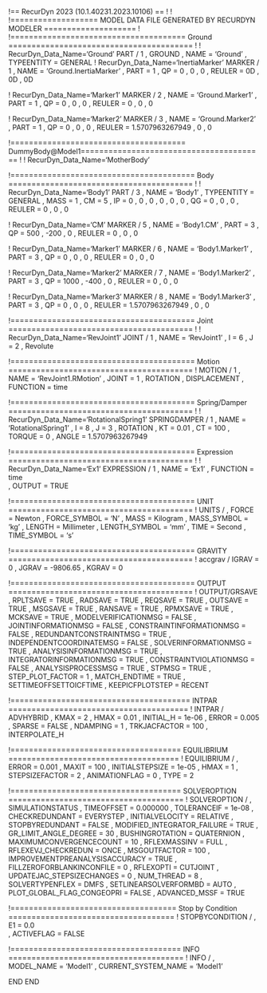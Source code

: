 ﻿!== RecurDyn 2023 (10.1.40231.2023.10106) ==
!
!
!=================== MODEL DATA FILE GENERATED BY RECURDYN MODELER ====================
!
!====================================== Ground ========================================
!
!                         RecurDyn_Data_Name='Ground'
PART / 1 , GROUND
, NAME = 'Ground'
, TYPEENTITY = GENERAL
!                         RecurDyn_Data_Name='InertiaMarker'
MARKER / 1
, NAME = 'Ground.InertiaMarker'
, PART = 1
, QP = 0 , 0 , 0
, REULER = 0D , 0D , 0D
 
 
!                         RecurDyn_Data_Name='Marker1'
MARKER / 2
, NAME = 'Ground.Marker1'
, PART = 1
, QP = 0 , 0 , 0
, REULER = 0 , 0 , 0
 
 
!                         RecurDyn_Data_Name='Marker2'
MARKER / 3
, NAME = 'Ground.Marker2'
, PART = 1
, QP = 0 , 0 , 0
, REULER = 1.5707963267949 , 0 , 0
 
 
!====================================== DummyBody@Model1========================================
!
!                         RecurDyn_Data_Name='MotherBody'


!======================================== Body ========================================
!
!                         RecurDyn_Data_Name='Body1'
PART / 3
, NAME = 'Body1'
, TYPEENTITY = GENERAL
, MASS = 1
, CM = 5
, IP = 0 , 0 , 0
, 0 , 0 , 0
, QG = 0 , 0 , 0
, REULER = 0 , 0 , 0
 
 
!                         RecurDyn_Data_Name='CM'
MARKER / 5
, NAME = 'Body1.CM'
, PART = 3
, QP = 500 , -200 , 0
, REULER = 0 , 0 , 0
 
 
!                         RecurDyn_Data_Name='Marker1'
MARKER / 6
, NAME = 'Body1.Marker1'
, PART = 3
, QP = 0 , 0 , 0
, REULER = 0 , 0 , 0
 
 
!                         RecurDyn_Data_Name='Marker2'
MARKER / 7
, NAME = 'Body1.Marker2'
, PART = 3
, QP = 1000 , -400 , 0
, REULER = 0 , 0 , 0
 
 
!                         RecurDyn_Data_Name='Marker3'
MARKER / 8
, NAME = 'Body1.Marker3'
, PART = 3
, QP = 0 , 0 , 0
, REULER = 1.5707963267949 , 0 , 0
 
 
!======================================== Joint ========================================
!
!                         RecurDyn_Data_Name='RevJoint1'
JOINT / 1
, NAME = 'RevJoint1'
, I = 6
, J = 2
, Revolute
 
 
!======================================== Motion ========================================
!
MOTION / 1
, NAME = 'RevJoint1.RMotion'
, JOINT = 1
, ROTATION 
, DISPLACEMENT 
, FUNCTION = time\
 
 
!======================================== Spring/Damper ========================================
!
!                         RecurDyn_Data_Name='RotationalSpring1'
SPRINGDAMPER / 1
, NAME = 'RotationalSpring1'
, I = 8
, J = 3
, ROTATION 
, KT = 0.01
, CT = 100
, TORQUE = 0
, ANGLE = 1.5707963267949
 
 
!======================================== Expression ========================================
!
!                         RecurDyn_Data_Name='Ex1'
EXPRESSION / 1
, NAME = 'Ex1'
, FUNCTION = time\
, OUTPUT = TRUE
 
 
!======================================== UNIT ========================================
!
UNITS / 
, FORCE = Newton
, FORCE_SYMBOL = 'N'
, MASS = Kilogram
, MASS_SYMBOL = 'kg'
, LENGTH = Millimeter
, LENGTH_SYMBOL = 'mm'
, TIME = Second
, TIME_SYMBOL = 's'


!======================================== GRAVITY ========================================
!
accgrav /  IGRAV = 0
, JGRAV = -9806.65
, KGRAV = 0


!======================================== OUTPUT ========================================
!
OUTPUT/GRSAVE
, RPLTSAVE = TRUE
, RADSAVE = TRUE
, REQSAVE = TRUE
, OUTSAVE = TRUE
, MSGSAVE = TRUE
, RANSAVE = TRUE
, RPMXSAVE = TRUE
, MCKSAVE = TRUE
, MODELVERIFICATIONMSG = FALSE
, JOINTINFORMATIONMSG = FALSE
, CONSTRAINTINFORMATIONMSG = FALSE
, REDUNDANTCONSTRAINTMSG = TRUE
, INDEPENDENTCOORDINATEMSG = FALSE
, SOLVERINFORMATIONMSG = TRUE
, ANALYSISINFORMATIONMSG = TRUE
, INTEGRATORINFORMATIONMSG = TRUE
, CONSTRAINTVIOLATIONMSG = FALSE
, ANALYSISPROCESSMSG = TRUE
, STPMSG = TRUE
, STEP_PLOT_FACTOR = 1
, MATCH_ENDTIME = TRUE
, SETTIMEOFFSETTOICFTIME
, KEEPICFPLOTSTEP = RECENT


!======================================= INTPAR =======================================
!
INTPAR / ADVHYBRID
, KMAX = 2
, HMAX = 0.01
, INITIAL_H = 1e-06
, ERROR = 0.005
, SPARSE = FALSE
, NDAMPING = 1
, TRKJACFACTOR = 100
, INTERPOLATE_H


!===================================== EQUILIBRIUM =====================================
!
EQUILIBRIUM /
, ERROR = 0.001
, MAXIT = 100
, INITIALSTEPSIZE = 1e-05
, HMAX = 1
, STEPSIZEFACTOR = 2
, ANIMATIONFLAG = 0
, TYPE = 2


!===================================== SOLVEROPTION ======================================
!
SOLVEROPTION /
, SIMULATIONSTATUS
, TIMEOFFSET = 0.000000
, TOLERANCEIF = 1e-08
, CHECKREDUNDANT = EVERYSTEP
, INITIALVELOCITY = RELATIVE
, STOPBYREDUNDANT = FALSE
, MODIFIED_INTEGRATOR_FAILURE = TRUE
, GR_LIMIT_ANGLE_DEGREE = 30
, BUSHINGROTATION = QUATERNION
, MAXIMUMCONVERGENCECOUNT = 10
, RFLEXMASSINV = FULL
, RFLEXEVJ_CHECKREDUN = ONCE
, MSGOUTFACTOR = 100
, IMPROVEMENTPREANALYSISACCURACY = TRUE
, FILLZEROFORBLANKINCONFILE  = 0
, RFLEXOPTI = CUTJOINT
, UPDATEJAC_STEPSIZECHANGES = 0
, NUM_THREAD = 8
, SOLVERTYPENFLEX = DMFS
, SETLINEARSOLVERFORMBD = AUTO
, PLOT_GLOBAL_FLAG_CONGEOPRI = FALSE
, ADVANCED_MSSF = TRUE


!==================================== Stop by Condition ====================================
!
STOPBYCONDITION /
, E1 = 0.0\
, ACTIVEFLAG = FALSE


!===================================== INFO ======================================
!
INFO /
, MODEL_NAME = 'Model1'
, CURRENT_SYSTEM_NAME = 'Model1'


END
END
